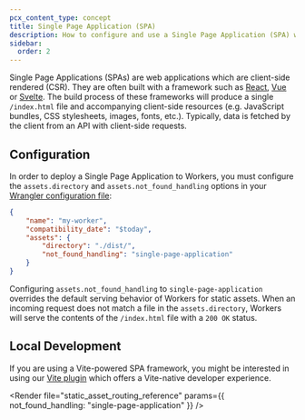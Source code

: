 ```yaml
---
pcx_content_type: concept
title: Single Page Application (SPA)
description: How to configure and use a Single Page Application (SPA) with Workers.
sidebar:
  order: 2
---
```



Single Page Applications (SPAs) are web applications which are client-side rendered (CSR). They are often built with a framework such as [React](/workers/frameworks/framework-guides/react/), [Vue](/workers/frameworks/framework-guides/vue/) or [Svelte](/workers/frameworks/framework-guides/svelte/). The build process of these frameworks will produce a single `/index.html` file and accompanying client-side resources (e.g. JavaScript bundles, CSS stylesheets, images, fonts, etc.). Typically, data is fetched by the client from an API with client-side requests.

## Configuration

In order to deploy a Single Page Application to Workers, you must configure the `assets.directory` and `assets.not_found_handling` options in your [Wrangler configuration file](/workers/wrangler/configuration/#assets):

<WranglerConfig>

```json
{
	"name": "my-worker",
	"compatibility_date": "$today",
	"assets": {
		"directory": "./dist/",
		"not_found_handling": "single-page-application"
	}
}
```

</WranglerConfig>

Configuring `assets.not_found_handling` to `single-page-application` overrides the default serving behavior of Workers for static assets. When an incoming request does not match a file in the `assets.directory`, Workers will serve the contents of the `/index.html` file with a `200 OK` status.

<Render file="navigation_requests" />

## Local Development

If you are using a Vite-powered SPA framework, you might be interested in using our [Vite plugin](/workers/vite-plugin/) which offers a Vite-native developer experience.

<Render file="static_asset_routing_reference" params={{ not_found_handling: "single-page-application" }} />